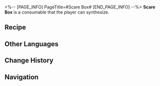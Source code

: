 <%-- [PAGE_INFO]
PageTitle=#Scare Box#
[END_PAGE_INFO] --%>
{{Consumable Infobox
|id          = 403011
|image       = Item Scare Box.png{{subst:void|<!--$UPLOAD:<<SpriteOutput/ItemFigures/403011.png>-<Item Scare Box.png>-<Consumable Icons>>-->}}
|type        = Attack Consumables
|rarity      = 4
|effect      = In the next battle after use, Scare Box will hide on a random unit and explode at the start of the turn, dealing massive DMG.
|description = Pure terror requires only the most basic processing. When you already know I want to scare you but I still manage to scare you, then that's skill.
|effectType  = 
|effectType2 = 
|effectType3 = 
|recipe      = {{cx|Source missing}}
|source1     = [[Omni-Synthesizer]]
|source2     = [[Kirk]]
|source3     = 
}}
{{Description|''"Aha! The fact remains, jump scares will always be the ace up the sleeve in the realm of horror."''}}
'''Scare Box''' is a consumable that the player can synthesize.

==Recipe==
{{Recipe
|type            = Synthesis
|group           = Consumable
|Mechanical Cube = 1
|Thermal Gel     = 3
|Rusty Gear      = 3
|Broken Dreams   = 4
|sort            = Mechanical Cube;Thermal Gel;Rusty Gear;Broken Dreams
}}

==Other Languages==
{{Other Languages
|en   = Scare Box
|zhs  = 惊吓盒子
|zht  = 驚嚇盒子
|ja   = ビックリ箱
|ko   = 깜짝 상자
|es   = Caja de sustos
|fr   = Boîte à farces
|ru   = Пугающая коробка
|th   = Scare Box
|vi   = Hộp Hù Dọa
|de   = Schreckensbox
|id   = Scare Box
|pt   = Caixa de Sustos
}}

==Change History==
{{Change History|2.2}}

==Navigation==
{{Consumable Navbox}}